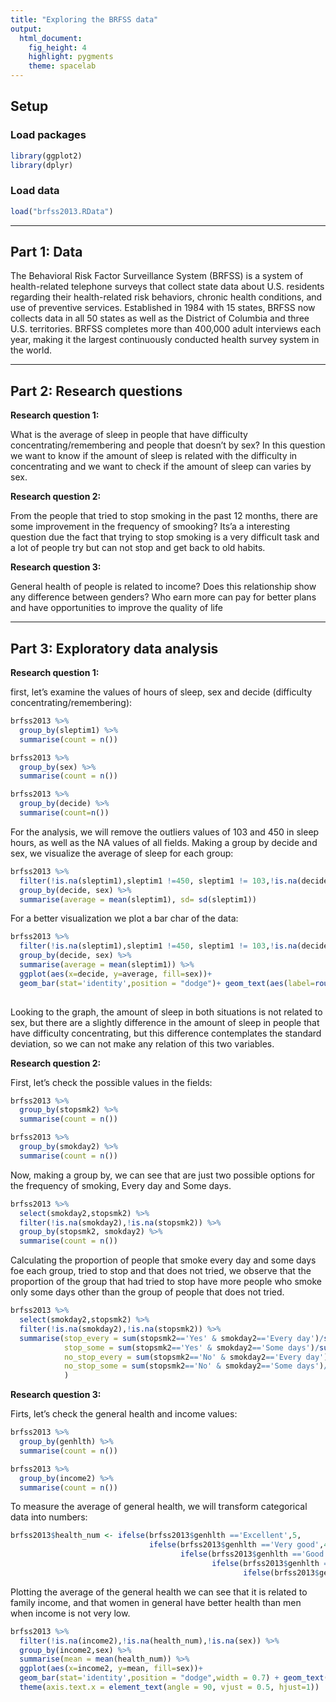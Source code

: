 ```yaml
---
title: "Exploring the BRFSS data"
output: 
  html_document: 
    fig_height: 4
    highlight: pygments
    theme: spacelab
---
```


## Setup

### Load packages

```r
library(ggplot2)
library(dplyr)
```

### Load data


```r
load("brfss2013.RData")
```



* * *

## Part 1: Data

The Behavioral Risk Factor Surveillance System (BRFSS) is a system of health-related telephone surveys that collect state data about U.S. residents regarding their health-related risk behaviors, chronic health conditions, and use of preventive services. Established in 1984 with 15 states, BRFSS now collects data in all 50 states as well as the District of Columbia and three U.S. territories. BRFSS completes more than 400,000 adult interviews each year, making it the largest continuously conducted health survey system in the world.



* * *

## Part 2: Research questions

**Research question 1:**

What is the average of sleep in people that have difficulty concentrating/remembering and people that doesn't by sex?
In this question we want to know if the amount of sleep is related with the difficulty in concentrating and we want to check if the amount of sleep can varies by sex.


**Research question 2:**

From the people that tried to stop smoking in the past 12 months, there are some improvement in the frequency of smooking?
Its'a a interesting question due the fact that trying to stop smoking is a very difficult task and a lot of people try but
can not stop and get back to old habits.


**Research question 3:**

General health of people is related to income? Does this relationship show any difference between genders? Who earn more can pay for better plans and have opportunities to improve the quality of life

* * *

## Part 3: Exploratory data analysis


**Research question 1:**

first, let's examine the values of hours of sleep, sex and decide (difficulty concentrating/remembering):

```r
brfss2013 %>% 
  group_by(sleptim1) %>%
  summarise(count = n())
```
```r
brfss2013 %>% 
  group_by(sex) %>%
  summarise(count = n())
```

```r
brfss2013 %>% 
  group_by(decide) %>%
  summarise(count=n())
```


For the analysis, we will remove the outliers values of 103 and 450 in sleep hours, as well as the NA values of all fields.
Making a group by decide and sex, we visualize the average of sleep for each group:


```r
brfss2013 %>% 
  filter(!is.na(sleptim1),sleptim1 !=450, sleptim1 != 103,!is.na(decide),!is.na(sex)) %>%
  group_by(decide, sex) %>%
  summarise(average = mean(sleptim1), sd= sd(sleptim1))
```

For a better visualization we plot a bar char of the data:

```r
brfss2013 %>% 
  filter(!is.na(sleptim1),sleptim1 !=450, sleptim1 != 103,!is.na(decide),!is.na(sex)) %>%
  group_by(decide, sex) %>%
  summarise(average = mean(sleptim1)) %>%
  ggplot(aes(x=decide, y=average, fill=sex))+
  geom_bar(stat='identity',position = "dodge")+ geom_text(aes(label=round(average,2)),position=position_dodge(width=0.9), vjust=-0.25)
  
```

Looking to the graph, the amount of sleep in both situations is not related to sex, but there are a slightly difference 
in the amount of sleep in people that have difficulty concentrating, but this difference contemplates the standard deviation, so 
we can not make any relation of this two variables.


**Research question 2:**

First, let's check the possible values in the fields:
```r
brfss2013 %>% 
  group_by(stopsmk2) %>%
  summarise(count = n())

```

```r
brfss2013 %>% 
  group_by(smokday2) %>%
  summarise(count = n())
```


Now, making a group by, we can see that are just two possible options for the frequency of smoking, Every day and Some days.

```r
brfss2013 %>% 
  select(smokday2,stopsmk2) %>%
  filter(!is.na(smokday2),!is.na(stopsmk2)) %>%
  group_by(stopsmk2, smokday2) %>%
  summarise(count = n())
```

Calculating the proportion of people that smoke every day and some days foe each group, tried to stop and that does not tried, we
observe that the proportion of the group that had tried to stop have more people who smoke only some days other than the group of people that does not tried.

```r
brfss2013 %>% 
  select(smokday2,stopsmk2) %>%
  filter(!is.na(smokday2),!is.na(stopsmk2)) %>%
  summarise(stop_every = sum(stopsmk2=='Yes' & smokday2=='Every day')/sum(stopsmk2=='Yes' ),
            stop_some = sum(stopsmk2=='Yes' & smokday2=='Some days')/sum(stopsmk2=='Yes' ),
            no_stop_every = sum(stopsmk2=='No' & smokday2=='Every day')/sum(stopsmk2=='No' ),
            no_stop_some = sum(stopsmk2=='No' & smokday2=='Some days')/sum(stopsmk2=='No' )
            )
```

**Research question 3:**

Firts, let's check the general health and income values:

```r
brfss2013 %>% 
  group_by(genhlth) %>%
  summarise(count = n())
```

```r
brfss2013 %>% 
  group_by(income2) %>%
  summarise(count = n())
```

To measure the average of general health, we will transform categorical data into numbers:

```r
brfss2013$health_num <- ifelse(brfss2013$genhlth =='Excellent',5,
                               ifelse(brfss2013$genhlth =='Very good',4,
                                      ifelse(brfss2013$genhlth =='Good',3,
                                             ifelse(brfss2013$genhlth =='Fair',2,
                                                    ifelse(brfss2013$genhlth =='Poor',1,0)))))
```


Plotting the average of the general health we can see that it is related to family income, and that women in general have better health than men when income is not very low.

```r
brfss2013 %>% 
  filter(!is.na(income2),!is.na(health_num),!is.na(sex)) %>%
  group_by(income2,sex) %>%
  summarise(mean = mean(health_num)) %>%
  ggplot(aes(x=income2, y=mean, fill=sex))+
  geom_bar(stat='identity',position = "dodge",width = 0.7) + geom_text(aes(label=round(mean,2)),position=position_dodge(width=0.9), vjust=-0.25)+
  theme(axis.text.x = element_text(angle = 90, vjust = 0.5, hjust=1))
```



